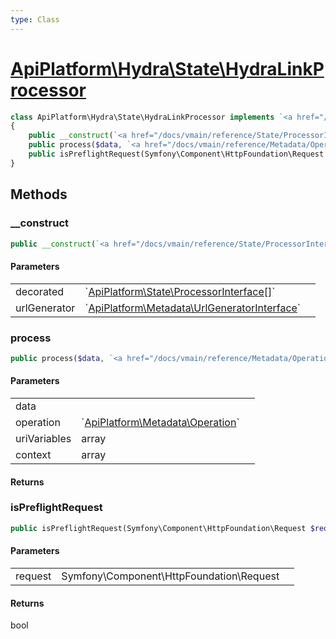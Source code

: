 ```yaml
---
type: Class
---
```


# [ApiPlatform\Hydra\State\HydraLinkProcessor](/docs/vmain/reference/Hydra/State/HydraLinkProcessor)



```php
class ApiPlatform\Hydra\State\HydraLinkProcessor implements `<a href="/docs/vmain/reference/State/ProcessorInterface">ApiPlatform\State\ProcessorInterface</a>`
{
    public __construct(`<a href="/docs/vmain/reference/State/ProcessorInterface">ApiPlatform\State\ProcessorInterface[]</a>` $decorated, `<a href="/docs/vmain/reference/Metadata/UrlGeneratorInterface">ApiPlatform\Metadata\UrlGeneratorInterface</a>` $urlGenerator)
    public process($data, `<a href="/docs/vmain/reference/Metadata/Operation">ApiPlatform\Metadata\Operation</a>` $operation, array $uriVariables, array $context)
    public isPreflightRequest(Symfony\Component\HttpFoundation\Request $request): bool
}
```
## Methods

### __construct



```php
public __construct(`<a href="/docs/vmain/reference/State/ProcessorInterface">ApiPlatform\State\ProcessorInterface[]</a>` $decorated, `<a href="/docs/vmain/reference/Metadata/UrlGeneratorInterface">ApiPlatform\Metadata\UrlGeneratorInterface</a>` $urlGenerator)
```

#### Parameters

<table><tbody>
<tr><td>decorated</td><td>`<a href="/docs/vmain/reference/State/ProcessorInterface">ApiPlatform\State\ProcessorInterface[]</a>`</td><td></td></tr><tr><td>urlGenerator</td><td>`<a href="/docs/vmain/reference/Metadata/UrlGeneratorInterface">ApiPlatform\Metadata\UrlGeneratorInterface</a>`</td><td></td></tr>
</tbody>
</table>

### process



```php
public process($data, `<a href="/docs/vmain/reference/Metadata/Operation">ApiPlatform\Metadata\Operation</a>` $operation, array $uriVariables, array $context)
```

#### Parameters

<table><tbody>
<tr><td>data</td><td></td><td></td></tr><tr><td>operation</td><td>`<a href="/docs/vmain/reference/Metadata/Operation">ApiPlatform\Metadata\Operation</a>`</td><td></td></tr><tr><td>uriVariables</td><td>array</td><td></td></tr><tr><td>context</td><td>array</td><td></td></tr>
</tbody>
</table>

#### Returns



### isPreflightRequest



```php
public isPreflightRequest(Symfony\Component\HttpFoundation\Request $request): bool
```

#### Parameters

<table><tbody>
<tr><td>request</td><td>Symfony\Component\HttpFoundation\Request</td><td></td></tr>
</tbody>
</table>

#### Returns

bool
